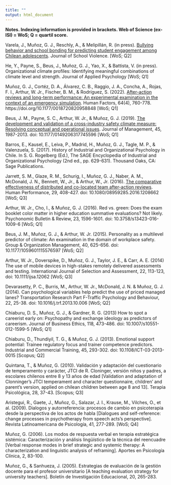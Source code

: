 ```yaml
---
title: ""
output: html_document
---
```


**Notes. Indexing information is provided in brackets. Web of Science (ex-ISI) = WoS; Q = quartil score.**

Varela, J., Muñoz, G. J., Reschly, A., & Melipillán, R. (in press). [Bullying behavior and school bonding for predicting student engagement among Chilean adolescents](./docs/Varela et al_2022). Journal of School Violence. [WoS; Q2]

He, Y., Payne, S., Beus, J., Muñoz, G. J., Yao, X., & Battista, V. (in press). Organizational climate profiles: Identifying meaningful combinations of climate level and strength. Journal of Applied Psychology [WoS; Q1]

Muñoz, G. J., Cortéz, D. A., Álvarez, C. B., Raggio, J. A., Concha, A., Rojas, F. I., Arthur, W. Jr., Fischer, B. M., & Rodríguez, S. (2022). [After-action reviews and long-term performance: An experimental examination in the context of an emergency simulation](./docs/Muñoz et al_2022.pdf). Human Factors, 64(4), 760-778. https://doi.org/10.1177/0018720820958848 [WoS; Q1]

Beus, J. M., Payne, S. C., Arthur, W. Jr., & Muñoz, G. J. (2019). [The development and validation of a cross-industry safety climate measure: Resolving conceptual and operational issues](./docs/Beus et al_2019.pdf). Journal of Management, 45, 1987-2013. doi: 10.1177/0149206317745596 [WoS; Q1]

Barros, E., Kausel, E., Leiva, P., Madrid, H., Muñoz, G. J., Tagle, M. P., & Valenzuela, S. (2017). History of Industrial and Organizational Psychology in Chile. In S. G. Rogelberg (Ed.), The SAGE Encyclopedia of Industrial and Organizational Psychology (2nd ed., pp. 629-631). Thousand Oaks, CA: Sage Publications.

Jarrett, S. M., Glaze, R. M., Schurig, I., Muñoz, G. J., Naber, A. M., McDonald, J. N., Bennett, W., Jr., & Arthur, W., Jr. (2016). [The comparative effectiveness of distributed and co-located team after-action reviews](./docs/Jarrett et al_2016). Human Performance, 29, 408-427. doi: 10.1080/08959285.2016.1208662 [WoS; Q3]

Arthur, W. Jr., Cho, I., & Muñoz, G. J. (2016). Red vs. green: Does the exam booklet color matter in higher education summative evaluations? Not likely. Psychonomic Bulletin & Review, 23, 1596-1601. doi: 10.3758/s13423-016-1009-6 [WoS; Q1]

Beus, J. M., Muñoz, G. J., & Arthur, W. Jr. (2015). Personality as a multilevel predictor of climate: An examination in the domain of workplace safety. Group & Organization Management, 40, 625-656. doi: 10.1177/1059601115576597 [WoS; Q2]

Arthur, W. Jr., Doverspike, D., Muñoz, G. J., Taylor, J. E., & Carr, A. E. (2014) The use of mobile devices in high-stakes remotely delivered assessments and testing. International Journal of Selection and Assessment, 22, 113-123, doi: 10.1111/ijsa.12062 [WoS; Q3]

Devarasetty, P. C., Burris, M., Arthur, W. Jr., McDonald, J. N.  & Muñoz, G. J. (2014). Can psychological variables help predict the use of priced managed lanes? Transportation Research Part F-Traffic Psychology and Behaviour, 22, 25-38. doi: 10.1016/j.trf.2013.10.006 [WoS; Q2]

Chiaburu, D. S., Muñoz, G. J., & Gardner, R. G. (2013) How to spot a careerist early on: Psychopathy and exchange ideology as predictors of careerism. Journal of Business Ethics, 118, 473-486. doi: 10.1007/s10551-012-1599-5 [WoS; Q1]

Chiaburu, D., Thundiyil, T. G., & Muñoz, G. J. (2013). Emotional support potential: Trainee regulatory focus and trainer competence predictors. Industrial and Commercial Training, 45, 293-302. doi: 10.1108/ICT-03-2013-0015 [Scopus; Q2]

Quintana, T., & Muñoz, G. (2010). Validación y adaptación del cuestionario de temperamento y carácter, JTCI de R. Cloninger, versión niños y padres, a escolares chilenos entre 8 y 13 años de edad [Validation and adaptation of Clonninger’s JTCI temperament and character questionnaire, children’ and parent’s version, applied on chilean children between age 8 and 13]. Terapia Psicológica, 28, 37-43. [Scopus; Q3]

Aristegui, R., Gaete, J., Muñoz, G., Salazar, J. I., Krause, M., Vilches, O., et al. (2009). Dialogos y autorreferencia: procesos de cambio en psicoterapia desde la perspectiva de los actos de habla [Dialogues and self-reference: change processes in psychotherapy from speech acts's perspective]. Revista Latinoamericana de Psicología, 41, 277-289. [WoS; Q4]

Muñoz, G. (2006). Los modos de respuesta verbal en terapia estratégica sistémica: Caracterización y análisis lingüístico de la técnica del reencuadre [Verbal response modes in brief strategic and systemic therapy: A characterization and linguistic analysis of reframing]. Aportes en Psicología Clínica, 2, 83-100.

Muñoz, G., & Sanhueza, J. (2005). Estrategias de evaluación de la gestión docente para el profesor universitario [A teaching evaluation strategy for university teachers]. Boletín de Investigación Educacional, 20, 265-283.
